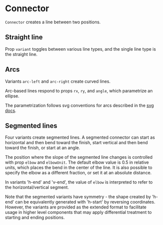 
<Meta of={ConnectorStories} />

# Connector

`Connector` creates a line between two positions.

<ArgTypes of={ConnectorStories} />

## Straight line

Prop `variant` toggles between various line types, and the single line type is the straight line.

<Canvas of={ConnectorStories.Line} />

## Arcs

Variants `arc-left` and `arc-right` create curved lines.

<Canvas of={ConnectorStories.ArcLeft} />
<Canvas of={ConnectorStories.ArcRight} />

Arc-based lines respond to props `rx`, `ry`, and `angle`, which parametrize an ellipse.

<Canvas of={ConnectorStories.Radii} />

The parametrization follows svg conventions for arcs described in the
[svg docs](https://developer.mozilla.org/en-US/docs/Web/SVG/Tutorial/Paths#arcs).

## Segmented lines

Four variants create segmented lines.
A segmented connector can start as horizontal and then bend toward the finish,
start vertical and then bend toward the finish, or start at an angle.

<Canvas of={ConnectorStories.HStart} />
<Canvas of={ConnectorStories.VStart} />
<Canvas of={ConnectorStories.HEnd} />
<Canvas of={ConnectorStories.VEnd} />

The position where the slope of the segmented line changes is controlled with prop `elbow` and `elbowUnit`.
The default elbow value is 0.5 in relative units, which places the bend in the center of the line.
It is also possible to specify the elbow as a different fraction, or set it at an absolute distance.

<Canvas of={ConnectorStories.ElbowStartRelative} />
<Canvas of={ConnectorStories.ElbowStartAbsolute} />

In variants 'h-end' and 'v-end', the value of `elbow` is interpreted to refer to the
horizontal/vertical segment.

<Canvas of={ConnectorStories.ElbowEndRelative} />
<Canvas of={ConnectorStories.ElbowEndAbsolute} />

Note that the segmented variants have symmetry -
the shape created by 'h-end' can be equivalently generated with 'h-start' by reversing coordinates.
However, the variants are provided as the extended format to facilitate usage in higher level components
that may apply differential treatment to starting and ending positions.
